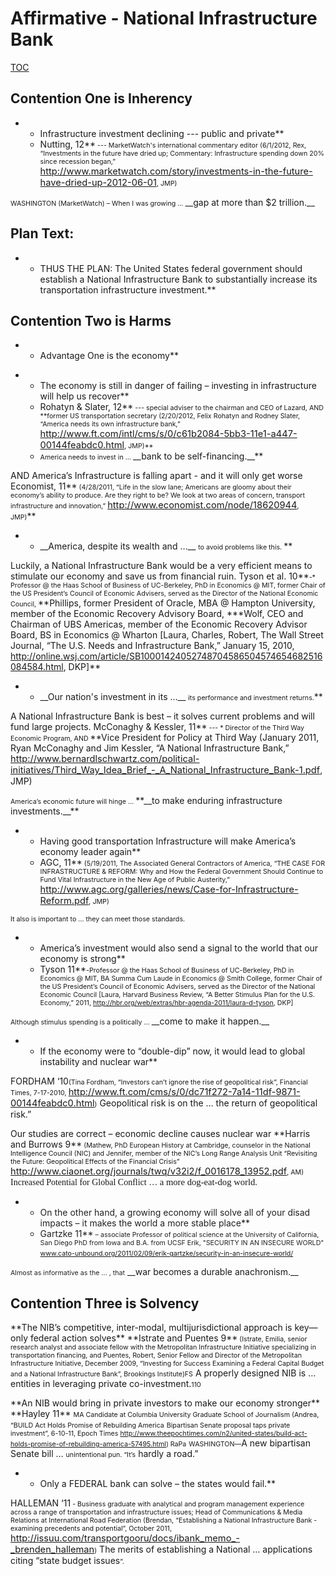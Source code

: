 =Affirmative - National Infrastructure Bank= 
[[TOC]]
==Contention One is Inherency== 

**Infrastructure investment declining --- public and private**
**Nutting, 12**<span style="font-size: 8pt;"> --- MarketWatch's international commentary editor (6/1/2012, Rex, “Investments in the future have dried up; Commentary: Infrastructure spending down 20% since recession began,” <span style="font-size: 11pt;">[[http://www.marketwatch.com/story/investments-in-the-future-have-dried-up-2012-06-01]]</span>, JMP)</span>
<span style="font-size: 8pt;">WASHINGTON (MarketWatch) – When I was growing … </span>__gap at more than $2 trillion.__

==Plan Text:== 

**THUS THE PLAN: The United States federal government should establish a National Infrastructure Bank to substantially increase its transportation infrastructure investment.**




==Contention Two is Harms== 

**Advantage One is the economy**

**The economy is still in danger of failing – investing in infrastructure will help us recover**
**Rohatyn & Slater, 12**<span style="font-size: 8pt;"> --- special adviser to the chairman and CEO of Lazard, AND **former US transportation secretary (2/20/2012, Felix Rohatyn and Rodney Slater, “America needs its own infrastructure bank,” <span style="font-size: 11pt;">[[http://www.ft.com/intl/cms/s/0/c61b2084-5bb3-11e1-a447-00144feabdc0.html]]</span>, JMP)**</span>
**<span style="font-size: 8pt;">America needs to invest in … </span>__bank to be self-financing.__**

AND America’s Infrastructure is falling apart - and it will only get worse
Economist, 11**<span style="font-size: 8pt;"> (4/28/2011, “Life in the slow lane; Americans are gloomy about their economy’s ability to produce. Are they right to be? We look at two areas of concern, transport infrastructure and innovation,” <span style="font-size: 11pt;">[[http://www.economist.com/node/18620944]]</span>, JMP)</span>**

**__America, despite its wealth and …__ <span style="font-size: 8pt;">to avoid problems like this. </span>**

Luckily, a National Infrastructure Bank would be a very efficient means to stimulate our economy and save us from financial ruin.
Tyson et al. 10**<span style="font-size: 8pt;">-* Professor @ the Haas School of Business of UC-Berkeley, PhD in Economics @ MIT, former Chair of the US President’s Council of Economic Advisers, served as the Director of the National Economic Council, </span>**Phillips, former President of Oracle, MBA @ Hampton University, member of the Economic Recovery Advisory Board, ***Wolf, CEO and Chairman of UBS Americas, member of the Economic Recovery Advisor Board, BS in Economics @ Wharton [Laura, Charles, Robert, The Wall Street Journal, “The U.S. Needs and Infrastructure Bank,” January 15, 2010, [[http://online.wsj.com/article/SB10001424052748704586504574654682516084584.html]], DKP]**
**__Our nation's investment in its …__ <span style="font-size: 8pt;">its performance and investment returns.</span>**

A National Infrastructure Bank is best – it solves current problems and will fund large projects.
McConaghy & Kessler, 11**<span style="font-size: 8pt;"> --- * Director of the Third Way Economic Program, AND </span>**Vice President for Policy at Third Way (January 2011, Ryan McConaghy and Jim Kessler, “A National Infrastructure Bank,” <span style="font-size: 11pt;">[[http://www.bernardlschwartz.com/political-initiatives/Third_Way_Idea_Brief_-_A_National_Infrastructure_Bank-1.pdf]]</span>, JMP)

<span style="font-size: 8pt;">America’s economic future will hinge … </span>**__to make enduring infrastructure investments.__**

**Having good transportation Infrastructure will make America’s economy leader again**
**AGC, 11**<span style="font-size: 8pt;"> (5/19/2011, The Associated General Contractors of America, “THE CASE FOR INFRASTRUCTURE & REFORM: Why and How the Federal Government Should Continue to Fund Vital Infrastructure in the New Age of Public Austerity,” <span style="font-size: 11pt;">[[http://www.agc.org/galleries/news/Case-for-Infrastructure-Reform.pdf]]</span>, JMP)</span>
<span style="font-size: 8pt;">It also is important to … they can meet those standards.</span>

**America’s investment would also send a signal to the world that our economy is strong**
**Tyson 11**<span style="font-size: 8pt;">-Professor @ the Haas School of Business of UC-Berkeley, PhD in Economics @ MIT, BA Summa Cum Laude in Economics @ Smith College, former Chair of the US President’s Council of Economic Advisers, served as the Director of the National Economic Council [Laura, Harvard Business Review, “A Better Stimulus Plan for the U.S. Economy,” 2011, [[http://hbr.org/web/extras/hbr-agenda-2011/laura-d-tyson]], DKP]</span>
<span style="font-size: 8pt;">Although stimulus spending is a politically … </span>__come to make it happen.__


**If the economy were to “double-dip” now, it would lead to global instability and nuclear war**
<span class="StyleStyleBold12pt">FORDHAM ‘10</span><span style="font-size: 8pt;">(Tina Fordham, “Investors can’t ignore the rise of geopolitical risk”, Financial Times, 7-17-2010, <span style="font-size: 11pt;">[[http://www.ft.com/cms/s/0/dc71f272-7a14-11df-9871-00144feabdc0.html]]</span>)</span>
Geopolitical risk is on the … <span class="Underline">the return of geopolitical risk.”</span>



<span class="StyleStyleBold12pt">Our studies are correct – economic decline causes nuclear war </span>
<span class="Underline">**Harris and Burrows 9**</span><span style="font-size: 8pt;"> (Mathew, PhD European History at Cambridge, counselor in the National Intelligence Council (NIC) and Jennifer, member of the NIC’s Long Range Analysis Unit “Revisiting the Future: Geopolitical Effects of the Financial Crisis” <span style="font-size: 11pt;">[[http://www.ciaonet.org/journals/twq/v32i2/f_0016178_13952.pdf]]</span>, AM)</span>
<span style="font-family: Georgia,serif;">Increased Potential for Global Conflict … </span><span style="font-family: Georgia,serif; font-size: 11pt;">a more dog-eat-dog world. </span>


**<span style="color: #222222;">On the other hand, a growing economy will solve all of your disad impacts – it makes the world a more stable place</span>**
**<span style="color: #222222;">Gartzke 11</span>**<span style="color: #222222; font-size: 8pt;"> – associate Professor of political science at the University of California, San Diego PhD from Iowa and B.A. from UCSF Erik, "SECURITY IN AN INSECURE WORLD" </span><span style="font-size: 8pt;">[[@http://www.cato-unbound.org/2011/02/09/erik-gartzke/security-in-an-insecure-world/|www.cato-unbound.org/2011/02/09/erik-gartzke/security-in-an-insecure-world/]]</span>
<span style="color: #222222; font-size: 8pt;">Almost as informative as the … , that</span> __war becomes a durable anachronism.__
==Contention Three is Solvency== 

<span class="Underline">**The NIB’s competitive, inter-modal, multijurisdictional approach is key—only federal action solves**</span>
<span class="Underline">**Istrate and Puentes 9**</span><span style="font-size: 8pt;"> (Istrate, Emilia, senior research analyst and associate fellow with the Metropolitan Infrastructure Initiative specializing in transportation financing, and Puentes, Robert, Senior Fellow and Director of the Metropolitan Infrastructure Initiative, December 2009, “Investing for Success Examining a Federal Capital Budget and a National Infrastructure Bank”, Brookings Institute)FS</span>
A properly designed NIB is … <span class="Underline">entities in leveraging private co-investment.</span><span style="font-size: 8pt;">110 </span>

<span class="Underline">**An NIB would bring in private investors to make our economy stronger**</span>
<span class="Underline">**Hayley 11** </span><span style="font-size: 8pt;"> MA Candidate at Columbia University Graduate School of Journalism (Andrea, “BUILD Act Holds Promise of Rebuilding America</span>
<span style="font-size: 8pt;">Bipartisan Senate proposal taps private investment”, 6-10-11, Epoch Times http://www.theepochtimes.com/n2/united-states/build-act-holds-promise-of-rebuilding-america-57495.html) RaPa</span>
<span style="font-size: 8pt;">WASHINGTON—</span><span class="Underline">A new bipartisan Senate bill … </span><span style="font-size: 8pt;">unintentional pun. “It’s</span><span class="Underline"> hardly a road.” </span>

**Only a FEDERAL bank can solve – the states would fail.**
<span class="StyleStyleBold12pt">HALLEMAN ‘11</span><span style="font-size: 8pt;"> - Business graduate with analytical and program management experience across a range of transportation and infrastructure issues; Head of Communications & Media Relations at International Road Federation (Brendan, “Establishing a National Infrastructure Bank - examining precedents and potential”, October 2011, <span style="font-size: 11pt;">[[http://issuu.com/transportgooru/docs/ibank_memo_-_brenden_halleman]]</span>)</span>
The merits of establishing a National … <span class="Underline">applications citing “state budget issues</span><span style="font-size: 8pt;">”. </span>